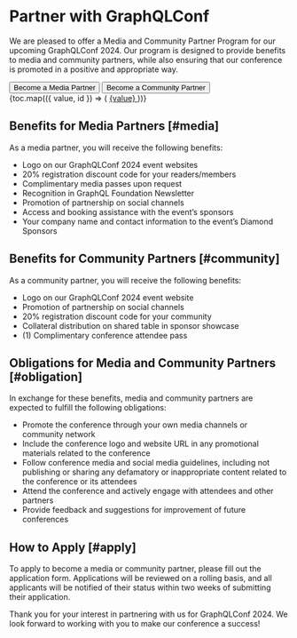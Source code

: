 
# Partner with GraphQLConf

We are pleased to offer a Media and Community Partner Program for
our upcoming GraphQLConf 2024. Our program is designed to provide
benefits to media and community partners, while also ensuring that
our conference is promoted in a positive and appropriate way.

<div className="flex flex-wrap gap-2">
<Button className="!text-white" href="https://graphqlconf.dev/src/media-partners">Become a Media Partner</Button>
<Button className="!text-white" href="https://graphqlconf.dev/src/community-partners">Become a Community Partner</Button>
</div>

<div className="mt-6 grid grid-cols-2 gap-x-4">
  {toc.map(({ value, id }) => (
    <a key={id} href={`#${id}`}>
      {value}
    </a>
  ))}
</div>

## Benefits for Media Partners [#media]

As a media partner, you will receive the following benefits:

- Logo on our GraphQLConf 2024 event websites
- 20% registration discount code for your readers/members
- Complimentary media passes upon request
- Recognition in GraphQL Foundation Newsletter
- Promotion of partnership on social channels
- Access and booking assistance with the event’s sponsors
- Your company name and contact information to the event’s Diamond Sponsors

## Benefits for Community Partners [#community]

As a community partner, you will receive the following benefits:

- Logo on our GraphQLConf 2024 event website
- Promotion of partnership on social channels
- 20% registration discount code for your community
- Collateral distribution on shared table in sponsor showcase
- (1) Complimentary conference attendee pass

## Obligations for Media and Community Partners [#obligation]

In exchange for these benefits, media and community partners are
expected to fulfill the following obligations:

- Promote the conference through your own media channels or community network
- Include the conference logo and website URL in any promotional materials related to the conference
- Follow conference media and social media guidelines, including not publishing or sharing any defamatory or inappropriate content related to the conference or its attendees
- Attend the conference and actively engage with attendees and other partners
- Provide feedback and suggestions for improvement of future conferences

## How to Apply [#apply]

To apply to become a media or community partner, please fill out the
application form. Applications will be reviewed on a rolling basis,
and all applicants will be notified of their status within two weeks
of submitting their application.

Thank you for your interest in partnering with us for GraphQLConf 2024. We look forward to working with you to make our
conference a success!

